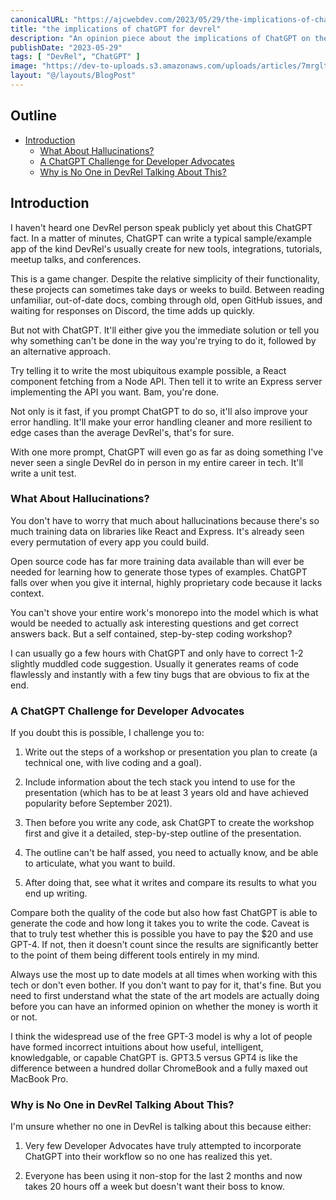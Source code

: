 ```yaml
---
canonicalURL: "https://ajcwebdev.com/2023/05/29/the-implications-of-chatgpt-for-devrel/"
title: "the implications of chatGPT for devrel"
description: "An opinion piece about the implications of ChatGPT on the workflows and careers of Developer Advocates."
publishDate: "2023-05-29"
tags: [ "DevRel", "ChatGPT" ]
image: "https://dev-to-uploads.s3.amazonaws.com/uploads/articles/7mrgltnlcp11ja4uzmjo.png"
layout: "@/layouts/BlogPost"
---
```


## Outline

- [Introduction](#introduction)
  - [What About Hallucinations?](#what-about-hallucinations)
  - [A ChatGPT Challenge for Developer Advocates](#a-chatgpt-challenge-for-developer-advocates)
  - [Why is No One in DevRel Talking About This?](#why-is-no-one-in-devrel-talking-about-this)

## Introduction

I haven't heard one DevRel person speak publicly yet about this ChatGPT fact. In a matter of minutes, ChatGPT can write a typical sample/example app of the kind DevRel's usually create for new tools, integrations, tutorials, meetup talks, and conferences.

This is a game changer. Despite the relative simplicity of their functionality, these projects can sometimes take days or weeks to build. Between reading unfamiliar, out-of-date docs, combing through old, open GitHub issues, and waiting for responses on Discord, the time adds up quickly.

But not with ChatGPT. It'll either give you the immediate solution or tell you why something can't be done in the way you're trying to do it, followed by an alternative approach.

Try telling it to write the most ubiquitous example possible, a React component fetching from a Node API. Then tell it to write an Express server implementing the API you want. Bam, you're done.

Not only is it fast, if you prompt ChatGPT to do so, it'll also improve your error handling. It'll make your error handling cleaner and more resilient to edge cases than the average DevRel's, that's for sure.

With one more prompt, ChatGPT will even go as far as doing something I've never seen a single DevRel do in person in my entire career in tech. It'll write a unit test.

### What About Hallucinations?

You don't have to worry that much about hallucinations because there's so much training data on libraries like React and Express. It's already seen every permutation of every app you could build.

Open source code has far more training data available than will ever be needed for learning how to generate those types of examples. ChatGPT falls over when you give it internal, highly proprietary code because it lacks context.

You can't shove your entire work's monorepo into the model which is what would be needed to actually ask interesting questions and get correct answers back. But a self contained, step-by-step coding workshop?

I can usually go a few hours with ChatGPT and only have to correct 1-2 slightly muddled code suggestion. Usually it generates reams of code flawlessly and instantly with a few tiny bugs that are obvious to fix at the end.

### A ChatGPT Challenge for Developer Advocates

If you doubt this is possible, I challenge you to:

1. Write out the steps of a workshop or presentation you plan to create (a technical one, with live coding and a goal).

2. Include information about the tech stack you intend to use for the presentation (which has to be at least 3 years old and have achieved popularity before September 2021).

3. Then before you write any code, ask ChatGPT to create the workshop first and give it a detailed, step-by-step outline of the presentation.

4. The outline can't be half assed, you need to actually know, and be able to articulate, what you want to build.

5. After doing that, see what it writes and compare its results to what you end up writing.

Compare both the quality of the code but also how fast ChatGPT is able to generate the code and how long it takes you to write the code. Caveat is that to truly test whether this is possible you have to pay the $20 and use GPT-4. If not, then it doesn't count since the results are significantly better to the point of them being different tools entirely in my mind.

Always use the most up to date models at all times when working with this tech or don't even bother. If you don't want to pay for it, that's fine. But you need to first understand what the state of the art models are actually doing before you can have an informed opinion on whether the money is worth it or not.

I think the widespread use of the free GPT-3 model is why a lot of people have formed incorrect intuitions about how useful, intelligent, knowledgable, or capable ChatGPT is. GPT3.5 versus GPT4 is like the difference between a hundred dollar ChromeBook and a fully maxed out MacBook Pro.

### Why is No One in DevRel Talking About This?

I'm unsure whether no one in DevRel is talking about this because either:

1. Very few Developer Advocates have truly attempted to incorporate ChatGPT into their workflow so no one has realized this yet.

2. Everyone has been using it non-stop for the last 2 months and now takes 20 hours off a week but doesn't want their boss to know.